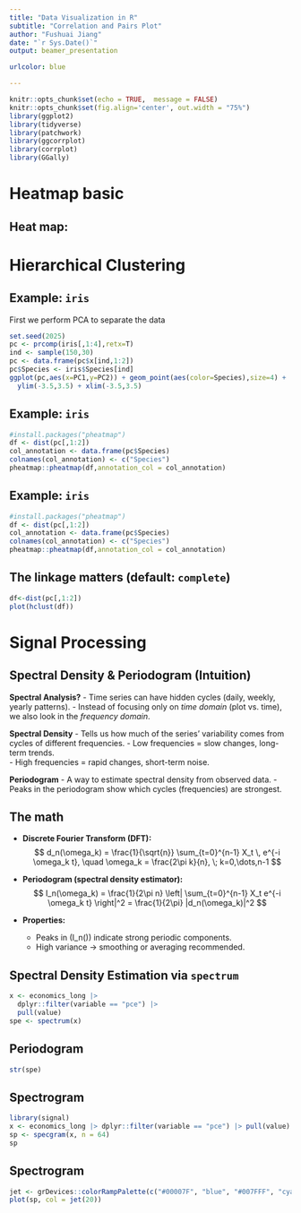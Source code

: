 ```yaml
---
title: "Data Visualization in R"
subtitle: "Correlation and Pairs Plot"
author: "Fushuai Jiang"
date: "`r Sys.Date()`"
output: beamer_presentation

urlcolor: blue

---
```


```r
knitr::opts_chunk$set(echo = TRUE,  message = FALSE)
knitr::opts_chunk$set(fig.align='center', out.width = "75%")
library(ggplot2)
library(tidyverse)
library(patchwork)
library(ggcorrplot)
library(corrplot)
library(GGally)
```




# Heatmap basic


## Heat map:




# Hierarchical Clustering

## Example: `iris`

First we perform PCA to separate the data

```r
set.seed(2025)
pc <- prcomp(iris[,1:4],retx=T)
ind <- sample(150,30)
pc <- data.frame(pc$x[ind,1:2])
pc$Species <- iris$Species[ind]
ggplot(pc,aes(x=PC1,y=PC2)) + geom_point(aes(color=Species),size=4) +
  ylim(-3.5,3.5) + xlim(-3.5,3.5)
```

## Example: `iris`

```r
#install.packages("pheatmap")
df <- dist(pc[,1:2])
col_annotation <- data.frame(pc$Species)
colnames(col_annotation) <- c("Species")
pheatmap::pheatmap(df,annotation_col = col_annotation)
```

## Example: `iris`

```r
#install.packages("pheatmap")
df <- dist(pc[,1:2])
col_annotation <- data.frame(pc$Species)
colnames(col_annotation) <- c("Species")
pheatmap::pheatmap(df,annotation_col = col_annotation)
```

## The linkage matters (default: `complete`)

```r
df<-dist(pc[,1:2])
plot(hclust(df))
```


# Signal Processing



## Spectral Density & Periodogram (Intuition)

**Spectral Analysis?**
  - Time series can have hidden cycles (daily, weekly, yearly patterns).
  - Instead of focusing only on *time domain* (plot vs. time), we also look in the *frequency domain*.

**Spectral Density**
  - Tells us how much of the series’ variability comes from cycles of different frequencies.
  - Low frequencies = slow changes, long-term trends.  
  - High frequencies = rapid changes, short-term noise.

**Periodogram**
  - A way to estimate spectral density from observed data.
  - Peaks in the periodogram show which cycles (frequencies) are strongest.
  
  
  
## The math
  
- **Discrete Fourier Transform (DFT):**  
$$
d_n(\omega_k) = \frac{1}{\sqrt{n}} \sum_{t=0}^{n-1} X_t \, e^{-i \omega_k t}, 
\quad \omega_k = \frac{2\pi k}{n}, \; k=0,\dots,n-1
$$

- **Periodogram (spectral density estimator):**  
$$
I_n(\omega_k) = \frac{1}{2\pi n} \left| \sum_{t=0}^{n-1} X_t e^{-i \omega_k t} \right|^2
= \frac{1}{2\pi} |d_n(\omega_k)|^2
$$

- **Properties:**  
  - Peaks in \(I_n(\omega)\) indicate strong periodic components.  
  - High variance → smoothing or averaging recommended.
  

  
  


## Spectral Density Estimation via `spectrum`

```r
x <- economics_long |> 
  dplyr::filter(variable == "pce") |> 
  pull(value)
spe <- spectrum(x)
```

## Periodogram

```r
str(spe)
```





## Spectrogram

```r
library(signal)
x <- economics_long |> dplyr::filter(variable == "pce") |> pull(value)
sp <- specgram(x, n = 64)
sp
```

## Spectrogram

```r
jet <- grDevices::colorRampPalette(c("#00007F", "blue", "#007FFF", "cyan","#7FFF7F", "yellow", "#FF7F00", "red", "#7F0000"))
plot(sp, col = jet(20))
```

